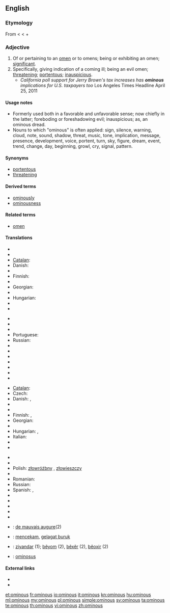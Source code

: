 ==English==

===Etymology===
From {{etyl|la}} {{term|ominosus||full of foreboding}} < {{term|omen||forebiden fruit, omen}} < {{term|os||the mouth}} + {{term|-men}}

===Adjective===
{{en-adj}}

# Of or pertaining to an [[omen]] or to omens; being or exhibiting an omen; [[significant]].
# Specifically, giving indication of a coming ill; being an evil omen; [[threatening]]; [[portentous]]; [[inauspicious]].
#* ''California poll support for Jerry Brown's tax increases has '''ominous''' implications for U.S. taxpayers too'' Los Angeles Times Headline April 25, 2011

====Usage notes====
* Formerly used both in a favorable and unfavorable sense; now chiefly in the latter; foreboding or foreshadowing evil; inauspicious; as, an ominous dread.
* Nouns to which "ominous" is often applied: sign, silence, warning, cloud, note, sound, shadow, threat, music, tone, implication, message, presence, development, voice, portent, turn, sky, figure, dream, event, trend, change, day, beginning, growl, cry, signal, pattern.

====Synonyms====
* [[portentous]]
* [[threatening]]

====Derived terms====
* [[ominously]]
* [[ominousness]]

====Related terms====
* [[omen]]

====Translations====
{{trans-top|of or pertaining to an omen or to omens; being or exhibiting an omen}}
* {{trreq|ar}}
* {{trreq|bg}}
* [[Catalan]]: {{t|ca|ominós}}
* Danish: {{t-|da|varslende}}
* {{trreq|nl}}
* Finnish: {{t-|fi|enteellinen}}
* {{trreq|fr}}
* Georgian: {{t|ka|ავბედი|tr=avbedi|sc=Geor|xs=Georgian}}
* {{trreq|de}}
* Hungarian: {{t-|hu|ominózus}}
* {{trreq|it}}
* {{trreq|ja}}
{{trans-mid}}
* {{trreq|kn}}
* {{trreq|ko}}
* {{trreq|zh}}
* Portuguese: {{t|pt|ominoso}}
* Russian: {{t|ru|предвещающий|tr=pr'edv'eš'ájuš'ij}}
* {{trreq|es}}
* {{trreq|ta}}
* {{trreq|te}}
* {{trreq|tr}}
* {{trreq|uk}}
* {{trreq|vi}}
* {{trreq|fa}}
{{trans-bottom}}

{{trans-top|giving indication of a coming ill}}
* [[Catalan]]: {{t|ca|ominós}}
* Czech: {{t-|cs|zlověstný}}
* Danish: {{t|da|ildevarslende}}, {{t|da|uheldsvanger}}
* {{trreq|nl}}
* {{trreq|et}}
* Finnish: {{t-|fi|pahaenteinen}}, {{t-|fi|uhkaava}}
* Georgian: {{t|ka|ავბედი|tr=avbedi|sc=Geor|xs=Georgian}}
* {{trreq|de}}
* Hungarian: {{t|hu|baljós}}, {{t|hu|baljóslatú}}
* Italian: {{t|it|malaugurante}}
* {{trreq|ja}}
* {{trreq|kn}}
{{trans-mid}}
* {{trreq|ko}}
* {{trreq|zh}}
* Polish: [[złowróżbny]] {{m}}, [[złowieszczy]] {{m}}
* {{trreq|pt}}
* Romanian: {{t-|ro|fatidic}}
* Russian: {{t|ru|зловещий|tr=zlov'éš'ij}}
* Spanish: {{t-|es|ominoso|m}}, {{t-|es|ominosa|f}}
* {{trreq|ta}}
* {{trreq|te}}
* {{trreq|tr}}
* {{trreq|uk}}
* {{trreq|vi}}
{{trans-bottom}}

{{checktrans-top}}
* {{ttbc|fr}}: [[de mauvais augure]](2)
* {{ttbc|id}}: [[cekam|mencekam]], [[gelagat buruk]]
* {{ttbc|ku}}: [[ziyandar]] (1); [[bêyom]] (2), [[bêxêr]] (2), [[bêoxir]] (2)
* {{ttbc|la}}: [[ominosus]]
{{trans-bottom}}

====External links====
* {{R:Webster 1913}}
* {{R:Century 1911}}

[[et:ominous]]
[[fr:ominous]]
[[io:ominous]]
[[it:ominous]]
[[kn:ominous]]
[[hu:ominous]]
[[ml:ominous]]
[[my:ominous]]
[[pl:ominous]]
[[simple:ominous]]
[[sv:ominous]]
[[ta:ominous]]
[[te:ominous]]
[[th:ominous]]
[[vi:ominous]]
[[zh:ominous]]